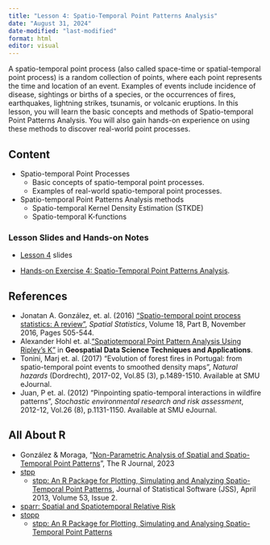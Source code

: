 ```yaml
---
title: "Lesson 4: Spatio-Temporal Point Patterns Analysis"
date: "August 31, 2024"
date-modified: "last-modified"
format: html
editor: visual
---
```


A spatio-temporal point process (also called space-time or spatial-temporal point process) is a random collection of points, where each point represents the time and location of an event. Examples of events include incidence of disease, sightings or births of a species, or the occurrences of fires, earthquakes, lightning strikes, tsunamis, or volcanic eruptions. In this lesson, you will learn the basic concepts and methods of Spatio-temporal Point Patterns Analysis. You will also gain hands-on experience on using these methods to discover real-world point processes.

## Content

-   Spatio-temporal Point Processes
    -   Basic concepts of spatio-temporal point processes.
    -   Examples of real-world spatio-temporal point processes.
-   Spatio-temporal Point Patterns Analysis methods
    -   Spatio-temporal Kernel Density Estimation (STKDE)
    -   Spatio-temporal K-functions

### Lesson Slides and Hands-on Notes

-   [Lesson 4](../lesson/Lesson04/Lesson04-STPPA.html) slides

-   [Hands-on Exercise 4: Spatio-Temporal Point Patterns Analysis](https://r4gdsa.netlify.app/chap06).

## References

-   Jonatan A. González, et. al. (2016) ["Spatio-temporal point process statistics: A review"](https://www.sciencedirect.com/science/article/abs/pii/S2211675316301130), *Spatial Statistics*, Volume 18, Part B, November 2016, Pages 505-544.
-   Alexander Hohl et. al.["Spatiotemporal Point Pattern Analysis Using Ripley's K"](https://www.google.com/url?sa=t&source=web&rct=j&opi=89978449&url=https://pages.charlotte.edu/eric-delmelle/wp-content/uploads/sites/150/2019/09/Spatiotemporal-Point-Pattern-Analysis-Using-Ripleys-K-Function.pdf&ved=2ahUKEwiL24W_8qyIAxXzXGwGHe2RL8wQFnoECDAQAQ&usg=AOvVaw18Au9kh6LfNH_RJpPglq2J) in **Geospatial Data Science Techniques and Applications**.
-   Tonini, Marj et. al. (2017) "Evolution of forest fires in Portugal: from spatio-temporal point events to smoothed density maps", *Natural hazards* (Dordrecht), 2017-02, Vol.85 (3), p.1489-1510. Available at SMU eJournal.
-   Juan, P et. al. (2012) "Pinpointing spatio-temporal interactions in wildfire patterns", *Stochastic environmental research and risk assessment*, 2012-12, Vol.26 (8), p.1131-1150. Available at SMU eJournal.

## All About R

-   González & Moraga, "[Non-Parametric Analysis of Spatial and Spatio-Temporal Point Patterns](https://journal.r-project.org/articles/RJ-2023-025/)", The R Journal, 2023
-   [stpp](https://cran.r-project.org/web/packages/stpp/index.html)
    -   [stpp: An R Package for Plotting, Simulating and Analyzing Spatio-Temporal Point Patterns](https://www.jstatsoft.org/article/view/v053i02), Journal of Statistical Software (JSS), April 2013, Volume 53, Issue 2.
-   [sparr: Spatial and Spatiotemporal Relative Risk](https://tilmandavies.github.io/sparr/index.html)
-   [stopp](https://cran.r-project.org/web/packages/stopp/index.html)
    -   [stpp: An R Package for Plotting, Simulating and Analysing Spatio-Temporal Point Patterns](https://csgb.au.dk/fileadmin/www.csgb.au.dk/Events/SummerSchool2013/Diggle_stpp_vignette.pdf)
